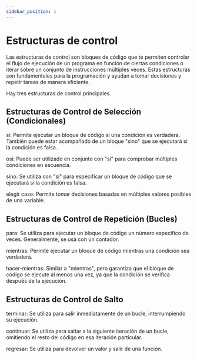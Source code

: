 ```yaml
---
sidebar_position: 1
---
```



# Estructuras de control
Las estructuras de control son bloques de código que te permiten controlar el flujo de ejecución de un programa en función de ciertas condiciones o iterar sobre un conjunto de instrucciones múltiples veces. Estas estructuras son fundamentales para la programación y ayudan a tomar decisiones y repetir tareas de manera eficiente. 

Hay tres estructuras de control principales.

## Estructuras de Control de Selección (Condicionales)
si: Permite ejecutar un bloque de código si una condición es verdadera. También puede estar acompañado de un bloque "sino" que se ejecutará si la condición es falsa.

osi: Puede ser utilizado en conjunto con "si" para comprobar múltiples condiciones en secuencia.

sino: Se utiliza con "si" para especificar un bloque de código que se ejecutará si la condición es falsa.

elegir caso: Permite tomar decisiones basadas en múltiples valores posibles de una variable.

## Estructuras de Control de Repetición (Bucles)
para: Se utiliza para ejecutar un bloque de código un número específico de veces. Generalmente, se usa con un contador.

mientras: Permite ejecutar un bloque de código mientras una condición sea verdadera.

hacer-mientras: Similar a "mientras", pero garantiza que el bloque de código se ejecute al menos una vez, ya que la condición se verifica después de la ejecución.

## Estructuras de Control de Salto
terminar: Se utiliza para salir inmediatamente de un bucle, interrumpiendo su ejecución.

continuar: Se utiliza para saltar a la siguiente iteración de un bucle, omitiendo el resto del código en esa iteración particular.

regresar: Se utiliza para devolver un valor y salir de una función.